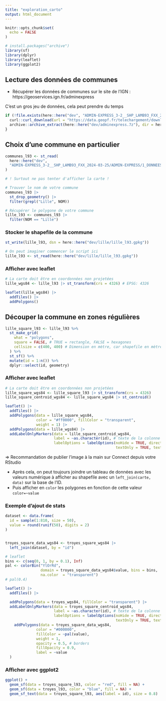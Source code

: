 ```yaml
---
title: "exploration_carto"
output: html_document
---
```


```r
knitr::opts_chunk$set(
  echo = FALSE
)

# install.packages("archive")
library(sf)
library(dplyr)
library(leaflet)
library(ggplot2)
```

## Lecture des données de communes

- Récupérer les données de communes sur le site de l'IGN : https://geoservices.ign.fr/adminexpress

C'est un gros jeu de données, cela peut prendre du temps

```r
if (!file.exists(here::here("dev", "ADMIN-EXPRESS_3-2__SHP_LAMB93_FXX_2024-03-25"))) {
  curl::curl_download(url = "https://data.geopf.fr/telechargement/download/ADMIN-EXPRESS/ADMIN-EXPRESS_3-2__SHP_LAMB93_FXX_2024-03-25/ADMIN-EXPRESS_3-2__SHP_LAMB93_FXX_2024-03-25.7z", destfile = here::here("dev/adminexpress.7z"))
  archive::archive_extract(here::here("dev/adminexpress.7z"), dir = here::here("dev"))
}
```

## Choix d'une commune en particulier

```r
communes_l93 <- st_read(
  here::here("dev",
  "ADMIN-EXPRESS_3-2__SHP_LAMB93_FXX_2024-03-25/ADMIN-EXPRESS/1_DONNEES_LIVRAISON_2024-03-00237/ADE_3-2_SHP_LAMB93_FXX-ED2024-03-25/COMMUNE.shp")
)

# ! Surtout ne pas tenter d'afficher la carte !

# Trouver le nom de votre commune
communes_l93 |> 
  st_drop_geometry() |> 
  filter(grepl("Lille", NOM))

# Récupérer le polygone de votre commune
lille_l93 <- communes_l93 |> 
  filter(NOM == "Lille")
```

### Stocker le shapefile de la commune

```r
st_write(lille_l93, dsn = here::here("dev/lille/lille_l93.gpkg"))

# On peut imaginer commencer le script ici
lille_l93 <- st_read(here::here("dev/lille/lille_l93.gpkg"))
```
### Afficher avec leaflet

```r
# La carte doit être en coordonnées non projetées
lille_wgs84 <- lille_l93 |> st_transform(crs = 4326) # EPSG: 4326

leaflet(lille_wgs84) |> 
  addTiles() |> 
  addPolygons()
```

## Découper la commune en zones régulières

```r
lille_square_l93 <- lille_l93 %>% 
  st_make_grid(
    what = "polygons", 
    square = FALSE, # TRUE = rectangle, FALSE = hexagones
    cellsize = c(400, 400) # Dimension en mètre, car shapefile en mètre (lambert 93)
  ) %>% 
  st_sf() %>% 
  mutate(id = 1:n()) %>% 
  dplyr::select(id, geometry)
```

### Afficher avec leaflet
```r
# La carte doit être en coordonnées non projetées
lille_square_wgs84 <- lille_square_l93 |> st_transform(crs = 4326)
lille_square_centroid_wgs84 <- lille_square_wgs84 |> st_centroid()

leaflet() |> 
  addTiles() |> 
  addPolygons(data = lille_square_wgs84,
              color = "#ff0000", fillColor = "transparent",
              weight = 1) |> 
  addPolygons(data = lille_wgs84) |> 
  addLabelOnlyMarkers(data = lille_square_centroid_wgs84, 
                      label = ~as.character(id), # texte de la colonne "id"
                      labelOptions = labelOptions(noHide = TRUE, direction = 'auto',
                                                  textOnly = TRUE, textsize = "10px"))
```

=> Recommandation de publier l'image à la main sur Connect depuis votre RStudio

- Après cela, on peut toujours joindre un tableau de données avec les valeurs numérique à afficher au shapefile avec un `left_join(carte, data)` sur la base de l'ID.  
- Puis afficher en `color` les polygones en fonction de cette valeur `color=~value`

### Exemple d'ajout de stats

```r
dataset <- data.frame(
  id = sample(1:810, size = 50),
  value = round(runif(50), digits = 2)
)


troyes_square_data_wgs84 <- troyes_square_wgs84 |> 
  left_join(dataset, by = "id")

# leaflet
bins <- c(seq(0, 1, by = 0.1), Inf)
pal <- colorBin("YlOrRd", 
                domain = troyes_square_data_wgs84$value, bins = bins,
                na.color  = "transparent")
# pal(0.4)

leaflet() |> 
  addTiles() |> 

  addPolygons(data = troyes_wgs84, fillColor = "transparent") |> 
  addLabelOnlyMarkers(data = troyes_square_centroid_wgs84, 
                      label = ~as.character(id), # texte de la colonne "id"
                      labelOptions = labelOptions(noHide = TRUE, direction = 'auto',
                                                  textOnly = TRUE, textsize = "10px")) |> 
    addPolygons(data = troyes_square_data_wgs84,
              color = "#000000", 
              fillColor = ~pal(value),
              weight = 1, 
              opacity = 0.5, # borders
              fillOpacity = 0.9,
              label = ~value
  )
```


### Afficher avec ggplot2

```r
ggplot() +
  geom_sf(data = troyes_square_l93, color = "red", fill = NA) +
  geom_sf(data = troyes_l93, color = "blue", fill = NA) +
  geom_sf_text(data = troyes_square_l93, aes(label = id), size = 0.8)
```

